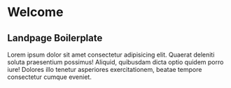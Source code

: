 
<Meta title="Introduction/Welcome" />

# Welcome

<div>
  <h2>Landpage Boilerplate</h2>
  <p>
    Lorem ipsum dolor sit amet consectetur adipisicing elit. Quaerat deleniti
    soluta praesentium possimus! Aliquid, quibusdam dicta optio quidem porro
    iure! Dolores illo tenetur asperiores exercitationem, beatae tempore
    consectetur cumque eveniet.
  </p>
</div>
